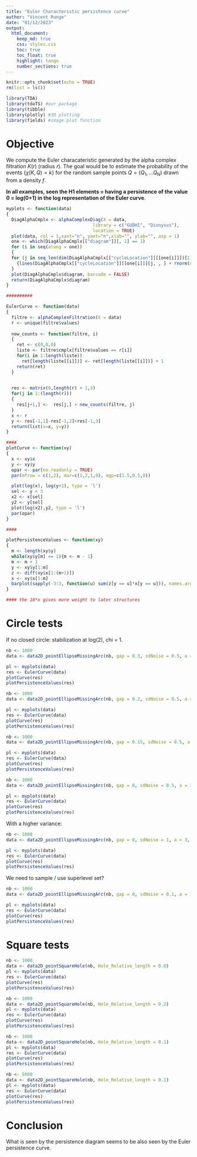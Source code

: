 ```yaml
---
title: "Euler Characteristic persistence curve"
author: "Vincent Runge"
date: "01/12/2023"
output:
  html_document:
    keep_md: true
    css: styles.css
    toc: true
    toc_float: true
    highlight: tango
    number_sections: true
---
```



```r
knitr::opts_chunk$set(echo = TRUE)
rm(list = ls())
```

```r
library(TDA)
library(tdaTS) #our package
library(tibble)
library(plotly) #3D plotting
library(fields) #image.plot function
```


# Objective

We compute the Euler characateristic generated by the alpha complex filtration $K(r)$ (radius $r$). The goal would be to estimate the probability of the events $\{\chi(K, Q)=k\}$ for the random sample points $Q=(Q_1,...Q_N)$ drawn from a density $f$.


**In all examples, seen the H1 elements = having a persistence of the value 0 = log(0+1) in the log representation of the Euler curve**.


```r
myplots <- function(data)
{
  DiagAlphaCmplx <- alphaComplexDiag(X = data,
                                 library = c("GUDHI", "Dionysus"),
                                 location = TRUE)
  plot(data, col = 1,xaxt="n", yaxt="n",xlab="", ylab="", asp = 1)
  one <- which(DiagAlphaCmplx[["diagram"]][, 1] == 1)
  for (i in seq(along = one))
  {
  for (j in seq_len(dim(DiagAlphaCmplx[["cycleLocation"]][[one[i]]])[1]))
    {lines(DiagAlphaCmplx[["cycleLocation"]][[one[i]]][j, , ] + rnorm(n = 4,sd = 0.0),cex = 1, col = i + 1)}
  }
  plot(DiagAlphaCmplx$diagram, barcode = FALSE)
  return(DiagAlphaCmplx$diagram)
}

##########

EulerCurve <- function(data)
{
  filtre <- alphaComplexFiltration(X = data)
  r <- unique(filtre$values)
  
  new_counts <- function(filtre, i)
  {
    ret <- c(0,0,0)
    liste <- filtre$cmplx[filtre$values == r[i]]
    for(i in 1:length(liste))
      ret[length(liste[[i]])] <- ret[length(liste[[i]])] + 1
    return(ret)
  }
  

  res <- matrix(0,length(r) + 1,3)
  for(j in 1:(length(r)))
  {
    res[j+1,] <-  res[j,] + new_counts(filtre, j)
  }
  x <- r
  y <- res[-1,1]-res[-1,2]+res[-1,3]
  return(list(x=x, y=y))
}

####
plotCurve <- function(xy)
{
  x <- xy$x
  y <- xy$y
  opar <- par(no.readonly = TRUE)
  par(mfrow = c(1,2), mar=c(1,2,1,0), mgp=c(1.5,0.5,0))

  plot(log(x), log(y+1), type = 'l')
  sel <- y < 3
  x2 <- x[sel]
  y2 <- y[sel]
  plot(log(x2),y2, type = 'l')
  par(opar)
}

####

plotPersistenceValues <- function(xy)
{
  m <- length(xy$y)
  while(xy$y[m] == 1){m <- m - 1}
  m <- m + 1
  y <- xy$y[1:m]
  z <- diff(xy$x[1:(m+1)])
  x <- xy$x[1:m]
  barplot(sapply(-3:3, function(u) sum(z[y == u]*x[y == u])), names.arg = -3:3)
}

#### the 10*x gives more weight to later structures

```


# Circle tests

If no closed circle: stabilization at log(2), chi = 1.


```r
nb <- 1000
data <- data2D_pointEllipseMissingArc(nb, gap = 0.3, sdNoise = 0.5, a = 3, b= 3)

pl <- myplots(data)
res <- EulerCurve(data)
plotCurve(res)
plotPersistenceValues(res)
```

```r
nb <- 1000
data <- data2D_pointEllipseMissingArc(nb, gap = 0.2, sdNoise = 0.5, a = 3, b= 3)

pl <- myplots(data)
res <- EulerCurve(data)
plotCurve(res)
plotPersistenceValues(res)
```


```r
nb <- 1000
data <- data2D_pointEllipseMissingArc(nb, gap = 0.15, sdNoise = 0.5, a = 3, b= 3)

pl <- myplots(data)
res <- EulerCurve(data)
plotCurve(res)
plotPersistenceValues(res)
```




```r
nb <- 1000
data <- data2D_pointEllipseMissingArc(nb, gap = 0, sdNoise = 0.5, a = 3, b= 3)

pl <- myplots(data)
res <- EulerCurve(data)
plotCurve(res)
plotPersistenceValues(res)
```


With a higher variance:



```r
nb <- 1000
data <- data2D_pointEllipseMissingArc(nb, gap = 0, sdNoise = 1, a = 3, b= 3)

pl <- myplots(data)
res <- EulerCurve(data)
plotCurve(res)
plotPersistenceValues(res)
```

We need to sample / use superlevel set? 



```r
nb <- 1000
data <- data2D_pointEllipseMissingArc(nb, gap = 0, sdNoise = 0.1, a = 1, b= 5)

pl <- myplots(data)
res <- EulerCurve(data)
plotCurve(res)
plotPersistenceValues(res)
```


# Square tests



```r
nb <- 1000
data <- data2D_pointSquareHole(nb, Hole_Relative_length = 0.8)
pl <- myplots(data)
res <- EulerCurve(data)
plotCurve(res)
plotPersistenceValues(res)
```


```r
nb <- 1000
data <- data2D_pointSquareHole(nb, Hole_Relative_length = 0.2)
pl <- myplots(data)
res <- EulerCurve(data)
plotCurve(res)
plotPersistenceValues(res)
```


```r
nb <- 1000
data <- data2D_pointSquareHole(nb, Hole_Relative_length = 0.1)
pl <- myplots(data)
res <- EulerCurve(data)
plotCurve(res)
plotPersistenceValues(res)
```



```r
nb <- 5000
data <- data2D_pointSquareHole(nb, Hole_Relative_length = 0.1)
pl <- myplots(data)
res <- EulerCurve(data)
plotCurve(res)
plotPersistenceValues(res)
```

# Conclusion

What is seen by the persistence diagram seems to be also seen by the Euler persistence curve.




